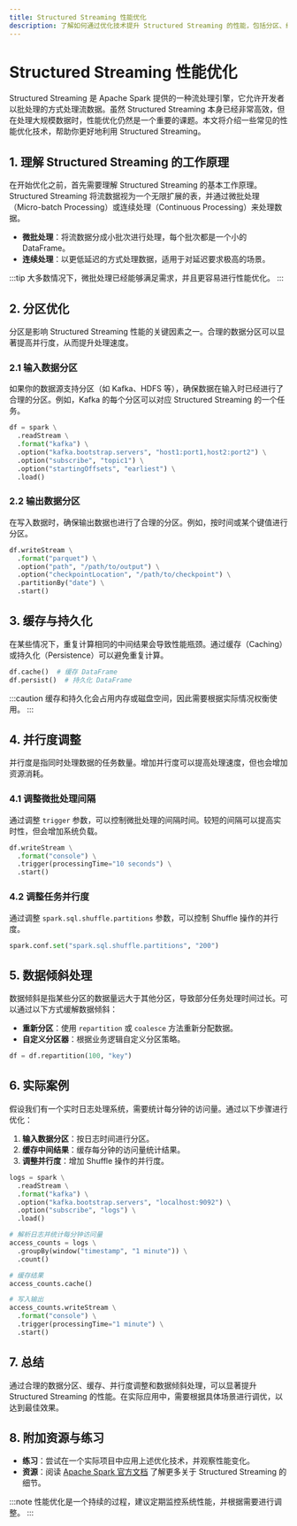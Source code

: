 ```yaml
---
title: Structured Streaming 性能优化
description: 了解如何通过优化技术提升 Structured Streaming 的性能，包括分区、缓存、并行度调整等关键策略。
---
```


# Structured Streaming 性能优化

Structured Streaming 是 Apache Spark 提供的一种流处理引擎，它允许开发者以批处理的方式处理流数据。虽然 Structured Streaming 本身已经非常高效，但在处理大规模数据时，性能优化仍然是一个重要的课题。本文将介绍一些常见的性能优化技术，帮助你更好地利用 Structured Streaming。

## 1. 理解 Structured Streaming 的工作原理

在开始优化之前，首先需要理解 Structured Streaming 的基本工作原理。Structured Streaming 将流数据视为一个无限扩展的表，并通过微批处理（Micro-batch Processing）或连续处理（Continuous Processing）来处理数据。

- **微批处理**：将流数据分成小批次进行处理，每个批次都是一个小的 DataFrame。
- **连续处理**：以更低延迟的方式处理数据，适用于对延迟要求极高的场景。

:::tip
大多数情况下，微批处理已经能够满足需求，并且更容易进行性能优化。
:::

## 2. 分区优化

分区是影响 Structured Streaming 性能的关键因素之一。合理的数据分区可以显著提高并行度，从而提升处理速度。

### 2.1 输入数据分区

如果你的数据源支持分区（如 Kafka、HDFS 等），确保数据在输入时已经进行了合理的分区。例如，Kafka 的每个分区可以对应 Structured Streaming 的一个任务。

```python
df = spark \
  .readStream \
  .format("kafka") \
  .option("kafka.bootstrap.servers", "host1:port1,host2:port2") \
  .option("subscribe", "topic1") \
  .option("startingOffsets", "earliest") \
  .load()
```

### 2.2 输出数据分区

在写入数据时，确保输出数据也进行了合理的分区。例如，按时间或某个键值进行分区。

```python
df.writeStream \
  .format("parquet") \
  .option("path", "/path/to/output") \
  .option("checkpointLocation", "/path/to/checkpoint") \
  .partitionBy("date") \
  .start()
```

## 3. 缓存与持久化

在某些情况下，重复计算相同的中间结果会导致性能瓶颈。通过缓存（Caching）或持久化（Persistence）可以避免重复计算。

```python
df.cache()  # 缓存 DataFrame
df.persist()  # 持久化 DataFrame
```

:::caution
缓存和持久化会占用内存或磁盘空间，因此需要根据实际情况权衡使用。
:::

## 4. 并行度调整

并行度是指同时处理数据的任务数量。增加并行度可以提高处理速度，但也会增加资源消耗。

### 4.1 调整微批处理间隔

通过调整 `trigger` 参数，可以控制微批处理的间隔时间。较短的间隔可以提高实时性，但会增加系统负载。

```python
df.writeStream \
  .format("console") \
  .trigger(processingTime="10 seconds") \
  .start()
```

### 4.2 调整任务并行度

通过调整 `spark.sql.shuffle.partitions` 参数，可以控制 Shuffle 操作的并行度。

```python
spark.conf.set("spark.sql.shuffle.partitions", "200")
```

## 5. 数据倾斜处理

数据倾斜是指某些分区的数据量远大于其他分区，导致部分任务处理时间过长。可以通过以下方式缓解数据倾斜：

- **重新分区**：使用 `repartition` 或 `coalesce` 方法重新分配数据。
- **自定义分区器**：根据业务逻辑自定义分区策略。

```python
df = df.repartition(100, "key")
```

## 6. 实际案例

假设我们有一个实时日志处理系统，需要统计每分钟的访问量。通过以下步骤进行优化：

1. **输入数据分区**：按日志时间进行分区。
2. **缓存中间结果**：缓存每分钟的访问量统计结果。
3. **调整并行度**：增加 Shuffle 操作的并行度。

```python
logs = spark \
  .readStream \
  .format("kafka") \
  .option("kafka.bootstrap.servers", "localhost:9092") \
  .option("subscribe", "logs") \
  .load()

# 解析日志并统计每分钟访问量
access_counts = logs \
  .groupBy(window("timestamp", "1 minute")) \
  .count()

# 缓存结果
access_counts.cache()

# 写入输出
access_counts.writeStream \
  .format("console") \
  .trigger(processingTime="1 minute") \
  .start()
```

## 7. 总结

通过合理的数据分区、缓存、并行度调整和数据倾斜处理，可以显著提升 Structured Streaming 的性能。在实际应用中，需要根据具体场景进行调优，以达到最佳效果。

## 8. 附加资源与练习

- **练习**：尝试在一个实际项目中应用上述优化技术，并观察性能变化。
- **资源**：阅读 [Apache Spark 官方文档](https://spark.apache.org/docs/latest/structured-streaming-programming-guide.html) 了解更多关于 Structured Streaming 的细节。

:::note
性能优化是一个持续的过程，建议定期监控系统性能，并根据需要进行调整。
:::
